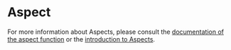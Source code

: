 <html devsite>
<head>
  <meta name="project_path" value="/_project.yaml">
  <meta name="book_path" value="/versions/6.4.0/_book.yaml">
</head>
<body>

<h1 class="page-title" id="modules.Aspect">Aspect</h1>

<!-- {% raw %} -->

For more information about Aspects, please consult the <a href="globals.html#aspect">documentation of the aspect function</a> or the <a href="https://bazel.build/versions/6.4.0/rules/aspects">introduction to Aspects</a>.



</body>
</html>

<!-- {% endraw %} -->
